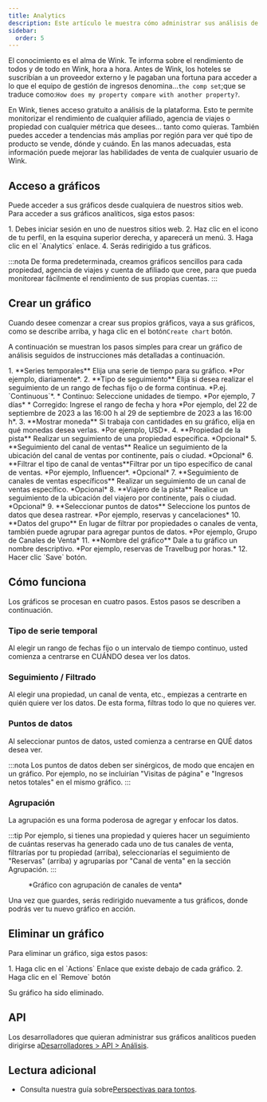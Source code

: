 ```yaml
---
title: Analytics
description: Este artículo le muestra cómo administrar sus análisis de la plataforma Wink.
sidebar:
  order: 5
---
```


El conocimiento es el alma de Wink. Te informa sobre el rendimiento de todos y de todo en Wink, hora a hora. Antes de Wink, los hoteles se suscribían a un proveedor externo y le pagaban una fortuna para acceder a lo que el equipo de gestión de ingresos denomina...`the comp set`;que se traduce como:`How does my property compare with another property?`.

En Wink, tienes acceso gratuito a análisis de la plataforma. Esto te permite monitorizar el rendimiento de cualquier afiliado, agencia de viajes o propiedad con cualquier métrica que desees... tanto como quieras. También puedes acceder a tendencias más amplias por región para ver qué tipo de producto se vende, dónde y cuándo. En las manos adecuadas, esta información puede mejorar las habilidades de venta de cualquier usuario de Wink.

## Acceso a gráficos

Puede acceder a sus gráficos desde cualquiera de nuestros sitios web. Para acceder a sus gráficos analíticos, siga estos pasos:

<Steps>
  1. Debes iniciar sesión en uno de nuestros sitios web.
  2. Haz clic en el icono de tu perfil, en la esquina superior derecha, y aparecerá un menú.
  3. Haga clic en el `Analytics` enlace.
  4. Serás redirigido a tus gráficos.
</Steps>


:::nota
De forma predeterminada, creamos gráficos sencillos para cada propiedad, agencia de viajes y cuenta de afiliado que cree, para que pueda monitorear fácilmente el rendimiento de sus propias cuentas.
:::

## Crear un gráfico

Cuando desee comenzar a crear sus propios gráficos, vaya a sus gráficos, como se describe arriba, y haga clic en el botón`Create chart` botón.

A continuación se muestran los pasos simples para crear un gráfico de análisis seguidos de instrucciones más detalladas a continuación.

<Steps>
  1. **Series temporales** Elija una serie de tiempo para su gráfico. *Por ejemplo, diariamente*.
  2. **Tipo de seguimiento** Elija si desea realizar el seguimiento de un rango de fechas fijo o de forma continua. *P.ej. `Continuous`*.
     * Continuo: Seleccione unidades de tiempo. *Por ejemplo, 7 días*
     * Corregido: Ingrese el rango de fecha y hora *Por ejemplo, del 22 de septiembre de 2023 a las 16:00 h al 29 de septiembre de 2023 a las 16:00 h*.
  3. **Mostrar moneda** Si trabaja con cantidades en su gráfico, elija en qué monedas desea verlas. *Por ejemplo, USD*.
  4. **Propiedad de la pista** Realizar un seguimiento de una propiedad específica. *Opcional*
  5. **Seguimiento del canal de ventas** Realice un seguimiento de la ubicación del canal de ventas por continente, país o ciudad. *Opcional*
  6. **Filtrar el tipo de canal de ventas**Filtrar por un tipo específico de canal de ventas. *Por ejemplo, Influencer*. *Opcional*
  7. **Seguimiento de canales de ventas específicos** Realizar un seguimiento de un canal de ventas específico. *Opcional*
  8. **Viajero de la pista** Realice un seguimiento de la ubicación del viajero por continente, país o ciudad. *Opcional*
  9. **Seleccionar puntos de datos** Seleccione los puntos de datos que desea rastrear. *Por ejemplo, reservas y cancelaciones*
  10. **Datos del grupo** En lugar de filtrar por propiedades o canales de venta, también puede agrupar para agregar puntos de datos. *Por ejemplo, Grupo de Canales de Venta*
  11. **Nombre del gráfico** Dale a tu gráfico un nombre descriptivo. *Por ejemplo, reservas de Travelbug por horas.*
  12. Hacer clic `Save` botón.
</Steps>


## Cómo funciona

Los gráficos se procesan en cuatro pasos. Estos pasos se describen a continuación.

### Tipo de serie temporal

Al elegir un rango de fechas fijo o un intervalo de tiempo continuo, usted comienza a centrarse en CUÁNDO desea ver los datos.

### Seguimiento / Filtrado

Al elegir una propiedad, un canal de venta, etc., empiezas a centrarte en quién quiere ver los datos. De esta forma, filtras todo lo que no quieres ver.

### Puntos de datos

Al seleccionar puntos de datos, usted comienza a centrarse en QUÉ datos desea ver.

:::nota
Los puntos de datos deben ser sinérgicos, de modo que encajen en un gráfico. Por ejemplo, no se incluirían "Visitas de página" e "Ingresos netos totales" en el mismo gráfico.
:::

### Agrupación<Badge text="New" variant="note" />


La agrupación es una forma poderosa de agregar y enfocar los datos.

:::tip
Por ejemplo, si tienes una propiedad y quieres hacer un seguimiento de cuántas reservas ha generado cada uno de tus canales de venta, filtrarías por tu propiedad (arriba), seleccionarías el seguimiento de "Reservas" (arriba) y agruparías por "Canal de venta" en la sección Agrupación.
:::

<figure>
  <CloudinaryImage width="700" height="219" resize="scale" quality="best" alt="Gráfico analítico" src="academy/analytics" errorImage="noimage_opaque_nyrtl0.png" />

  <figcaption>*Gráfico con agrupación de canales de venta*</figcaption>
</figure>


Una vez que guardes, serás redirigido nuevamente a tus gráficos, donde podrás ver tu nuevo gráfico en acción.

## Eliminar un gráfico

Para eliminar un gráfico, siga estos pasos:

<Steps>
  1. Haga clic en el `Actions` Enlace que existe debajo de cada gráfico.
  2. Haga clic en el `Remove` botón
</Steps>


Su gráfico ha sido eliminado.

## API

Los desarrolladores que quieran administrar sus gráficos analíticos pueden dirigirse a[Desarrolladores > API > Análisis](/developers/apis/#analytics-api).

## Lectura adicional

* Consulta nuestra guía sobre[Perspectivas para tontos](/guides/insight-for-dummies).

